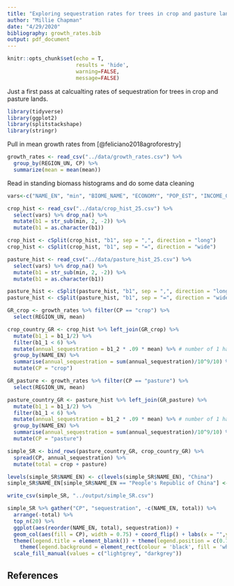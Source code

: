 ```yaml
---
title: "Exploring sequestration rates for trees in crop and pasture lands (global)"
author: "Millie Chapman"
date: "4/29/2020"
bibliography: growth_rates.bib
output: pdf_document
---
```


```r
knitr::opts_chunk$set(echo = T,
                      results = 'hide',
                      warning=FALSE,
                      message=FALSE)
```

Just a first pass at calcualting rates of sequestration for trees in crop and pasture lands. 

```r
library(tidyverse)
library(ggplot2)
library(splitstackshape)
library(stringr)
```


Pull in mean growth rates from [@feliciano2018agroforestry]

```r
growth_rates <- read_csv("../data/growth_rates.csv") %>% 
  group_by(REGION_UN, CP) %>%
  summarize(mean = mean(mean))

```


Read in standing biomass histograms and do some data cleaning
```r
vars<-c("NAME_EN", "min", "BIOME_NAME", "ECONOMY", "POP_EST", "INCOME_GRP", "ISO_A3", "REGION_UN")

crop_hist <- read_csv("../data/crop_hist_25.csv") %>%
  select(vars) %>% drop_na() %>%
  mutate(b1 = str_sub(min, 2, -2)) %>%
  mutate(b1 = as.character(b1))

crop_hist <- cSplit(crop_hist, "b1", sep = ",", direction = "long")
crop_hist <- cSplit(crop_hist, "b1", sep = "=", direction = "wide")

pasture_hist <- read_csv("../data/pasture_hist_25.csv") %>%
  select(vars) %>% drop_na() %>%
  mutate(b1 = str_sub(min, 2, -2)) %>%
  mutate(b1 = as.character(b1))

pasture_hist <- cSplit(pasture_hist, "b1", sep = ",", direction = "long")
pasture_hist <- cSplit(pasture_hist, "b1", sep = "=", direction = "wide")
```


```r
GR_crop <- growth_rates %>% filter(CP == "crop") %>%
  select(REGION_UN, mean)

crop_country_GR <- crop_hist %>% left_join(GR_crop) %>%
  mutate(b1_1 = b1_1/2) %>%
  filter(b1_1 < 6) %>%
  mutate(annual_sequestration = b1_2 * .09 * mean) %>% # number of 1 ha pixels * GR per ha
  group_by(NAME_EN) %>%
  summarise(annual_sequestration = sum(annual_sequestration)/10^9/10) %>%
  mutate(CP = "crop")
```

```r
GR_pasture <- growth_rates %>% filter(CP == "pasture") %>%
  select(REGION_UN, mean)

pasture_country_GR <- pasture_hist %>% left_join(GR_pasture) %>%
  mutate(b1_1 = b1_1/2) %>%
  filter(b1_1 < 6) %>%
  mutate(annual_sequestration = b1_2 * .09 * mean) %>% # number of 1 ha pixels * GR per ha
  group_by(NAME_EN) %>%
  summarise(annual_sequestration = sum(annual_sequestration)/10^9/10) %>%
  mutate(CP = "pasture")
```

```r
simple_SR <- bind_rows(pasture_country_GR, crop_country_GR) %>%
  spread(CP, annual_sequestration) %>%
  mutate(total = crop + pasture) 

levels(simple_SR$NAME_EN) <- c(levels(simple_SR$NAME_EN), "China")
simple_SR$NAME_EN[simple_SR$NAME_EN == "People's Republic of China"] <- 'China'
```

```r
write_csv(simple_SR, "../output/simple_SR.csv")
```

```r
simple_SR %>% gather("CP", "sequestration", -c(NAME_EN, total)) %>%
  arrange(-total) %>%
  top_n(20) %>%
  ggplot(aes(reorder(NAME_EN, total), sequestration)) +
  geom_col(aes(fill = CP), width = 0.75) + coord_flip() + labs(x = "",y = "Sequestration Rate (Pg C yr-1)", sep = "") + theme_bw() +
  theme(legend.title = element_blank()) + theme(legend.position = c(0.75, 0.2)) + 
    theme(legend.background = element_rect(colour = 'black', fill = 'white', linetype='solid')) +
  scale_fill_manual(values = c("lightgrey", "darkgrey"))

```


## References